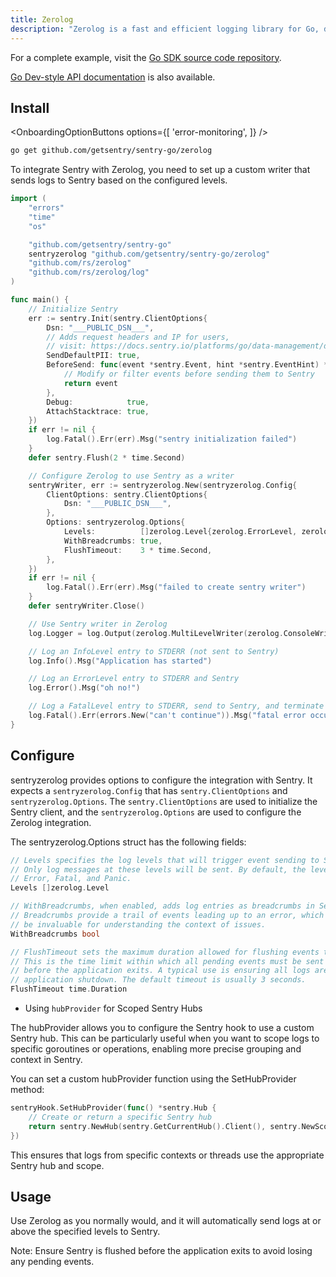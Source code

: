 ```yaml
---
title: Zerolog
description: "Zerolog is a fast and efficient logging library for Go, designed for structured logging. This guide demonstrates how to integrate Zerolog with Sentry."
---
```


For a complete example, visit the [Go SDK source code repository](https://github.com/getsentry/sentry-go/tree/master/_examples/zerolog).

[Go Dev-style API documentation](https://pkg.go.dev/github.com/getsentry/sentry-go/zerolog) is also available.

## Install

<OnboardingOptionButtons
  options={[
    'error-monitoring',
  ]}
/>

```bash
go get github.com/getsentry/sentry-go/zerolog
```

<Break />

<SignInNote />

To integrate Sentry with Zerolog, you need to set up a custom writer that sends logs to Sentry based on the configured levels.


```go {"onboardingOptions": {"performance": "12-16"}}
import (
	"errors"
	"time"
	"os"

	"github.com/getsentry/sentry-go"
	sentryzerolog "github.com/getsentry/sentry-go/zerolog"
	"github.com/rs/zerolog"
	"github.com/rs/zerolog/log"
)

func main() {
	// Initialize Sentry
	err := sentry.Init(sentry.ClientOptions{
		Dsn: "___PUBLIC_DSN___",
		// Adds request headers and IP for users,
		// visit: https://docs.sentry.io/platforms/go/data-management/data-collected/ for more info
		SendDefaultPII: true,
		BeforeSend: func(event *sentry.Event, hint *sentry.EventHint) *sentry.Event {
			// Modify or filter events before sending them to Sentry
			return event
		},
		Debug:            true,
		AttachStacktrace: true,
	})
	if err != nil {
		log.Fatal().Err(err).Msg("sentry initialization failed")
	}
	defer sentry.Flush(2 * time.Second)

	// Configure Zerolog to use Sentry as a writer
	sentryWriter, err := sentryzerolog.New(sentryzerolog.Config{
		ClientOptions: sentry.ClientOptions{
			Dsn: "___PUBLIC_DSN___",
		},
		Options: sentryzerolog.Options{
			Levels:          []zerolog.Level{zerolog.ErrorLevel, zerolog.FatalLevel, zerolog.PanicLevel},
			WithBreadcrumbs: true,
			FlushTimeout:    3 * time.Second,
		},
	})
	if err != nil {
		log.Fatal().Err(err).Msg("failed to create sentry writer")
	}
	defer sentryWriter.Close()

	// Use Sentry writer in Zerolog
	log.Logger = log.Output(zerolog.MultiLevelWriter(zerolog.ConsoleWriter{Out: os.Stderr}, sentryWriter))

	// Log an InfoLevel entry to STDERR (not sent to Sentry)
	log.Info().Msg("Application has started")

	// Log an ErrorLevel entry to STDERR and Sentry
	log.Error().Msg("oh no!")

	// Log a FatalLevel entry to STDERR, send to Sentry, and terminate the application
	log.Fatal().Err(errors.New("can't continue")).Msg("fatal error occurred")
}
```

## Configure

sentryzerolog provides options to configure the integration with Sentry. It expects a `sentryzerolog.Config` that has `sentry.ClientOptions` and `sentryzerolog.Options`. The `sentry.ClientOptions` are used to initialize the Sentry client, and the `sentryzerolog.Options` are used to configure the Zerolog integration.

The sentryzerolog.Options struct has the following fields:


```go
// Levels specifies the log levels that will trigger event sending to Sentry.
// Only log messages at these levels will be sent. By default, the levels are
// Error, Fatal, and Panic.
Levels []zerolog.Level

// WithBreadcrumbs, when enabled, adds log entries as breadcrumbs in Sentry.
// Breadcrumbs provide a trail of events leading up to an error, which can
// be invaluable for understanding the context of issues.
WithBreadcrumbs bool

// FlushTimeout sets the maximum duration allowed for flushing events to Sentry.
// This is the time limit within which all pending events must be sent to Sentry
// before the application exits. A typical use is ensuring all logs are sent before
// application shutdown. The default timeout is usually 3 seconds.
FlushTimeout time.Duration
```

- Using `hubProvider` for Scoped Sentry Hubs

The hubProvider allows you to configure the Sentry hook to use a custom Sentry hub. This can be particularly useful when you want to scope logs to specific goroutines or operations, enabling more precise grouping and context in Sentry.

You can set a custom hubProvider function using the SetHubProvider method:

```go
sentryHook.SetHubProvider(func() *sentry.Hub {
    // Create or return a specific Sentry hub
    return sentry.NewHub(sentry.GetCurrentHub().Client(), sentry.NewScope())
})
```

This ensures that logs from specific contexts or threads use the appropriate Sentry hub and scope.

## Usage

Use Zerolog as you normally would, and it will automatically send logs at or above the specified levels to Sentry.

Note: Ensure Sentry is flushed before the application exits to avoid losing any pending events.
